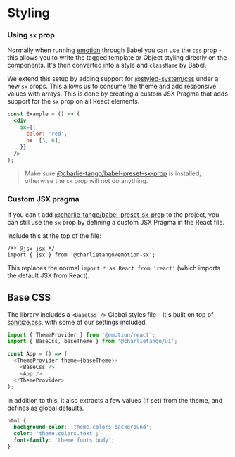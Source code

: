 
<Meta title="Docs/Styling" />

# Styling

### Using `sx` prop

Normally when running [emotion](https://www.emotion.sh/) through Babel you can use the `css` prop -
this allows you to write the tagged template or Object styling directly on the components. It's then
converted into a style and `className` by Babel.

We extend this setup by adding support for [@styled-system/css](https://styled-system.com/css) under
a new `sx` props. This allows us to consume the theme and add responsive values with arrays. This is
done by creating a custom JSX Pragma that adds support for the `sx` prop on all React elements.

```jsx harmony
const Example = () => (
  <div
    sx={{
      color: 'red',
      px: [3, 6],
    }}
  />
);
```

> Make sure
> [@charlie-tango/babel-preset-sx-prop](https://github.com/charlie-tango/babel-preset-sx-prop) is
> installed, otherwise the `sx` prop will not do anything.

### Custom JSX pragma

If you can't add
[@charlie-tango/babel-preset-sx-prop](https://github.com/charlie-tango/babel-preset-sx-prop) to the
project, you can still use the `sx` prop by defining a custom JSX Pragma in the React file.

Include this at the top of the file:

```tsx
/** @jsx jsx */
import { jsx } from '@charlietango/emotion-sx';
```

This replaces the normal `import * as React from 'react'` (which imports the default JSX from
React).

## Base CSS

The library includes a `<BaseCss />` Global styles file - It's built on top of
[sanitize.css](https://github.com/csstools/sanitize.css), with some of our settings included.

```typescript jsx
import { ThemeProvider } from '@emotion/react';
import { BaseCss, baseTheme } from '@charlietango/ui';

const App = () => (
  <ThemeProvider theme={baseTheme}>
    <BaseCss />
    <App />
  </ThemeProvider>
);
```

In addition to this, it also extracts a few values (if set) from the theme, and defines as global
defaults.

```css
html {
  background-color: 'theme.colors.background';
  color: 'theme.colors.text';
  font-family: 'theme.fonts.body';
}
```
